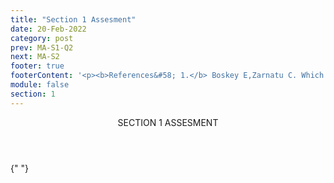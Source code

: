 ```yaml
---
title: "Section 1 Assesment"
date: 20-Feb-2022
category: post
prev: MA-S1-Q2
next: MA-S2
footer: true
footerContent: '<p><b>References&#58; 1.</b> Boskey E,Zarnatu C. Which Sexually Transmitted Infections Spread by Skin Contact? Verywellhealth.com. December 3, 2020. Accessed May 19, 2022. <a href="https://www.verywellhealth.com/sexually-transmitted-infections-spread-by-skin-contact-3133056">https://www.verywellhealth.com/sexually-transmitted-infections-spread-by-skin-contact-3133056</a> <b>2.</b> Centers for Disease Control and Prevention. Genital HPV Infection – Fact Sheet. April 12, 2022. Accessed May 19, 2022.<a href="https://www.cdc.gov/std/hpv/stdfact-hpv.htm"> https://www.cdc.gov/std/hpv/stdfact-hpv.htm</a><b>3.</b> Centers for Disease Control and Prevention. Syphilis – CDC Fact Sheet. February 10, 2022. Accessed May 19, 2022. <a href="https://www.cdc.gov/std/syphilis/stdfact-syphilis.htm#:~:text=You%20can%20get%20syphilis%20by,toilet%20seats"> https://www.cdc.gov/std/syphilis/stdfact-syphilis.htm#:~:text=You%20can%20get%20syphilis%20by,toilet%20seats</a></p>'
module: false
section: 1
---
```


<Header>
  SECTION 1<span className="text-red"> ASSESMENT</span>
</Header>

{" "}

<Quiz
  title="Which types of STIs can be transmitted through skin-to-skin contact?"
  options="HIV
  Chlamydia
  Hepatitis A, B, and C
  Herpes"
  answer="3"
  response="Other STIs that can spread through skin-to-skin contact include HPV and syphilis<sup>1-3</sup>."
/>
